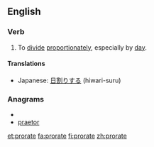 ==English==

===Verb===
{{en-verb|prorat|ing}}

# To [[divide]] [[proportionately]], especially by [[day]].

====Translations====
{{trans-top|divide proportionately}}
{{trans-mid}}
*Japanese: [[日割りする]] (hiwari-suru)
{{trans-bottom}}

===Anagrams===
* {{alphagram|aeoprrt}}
* [[praetor#English|praetor]]

[[et:prorate]]
[[fa:prorate]]
[[fi:prorate]]
[[zh:prorate]]